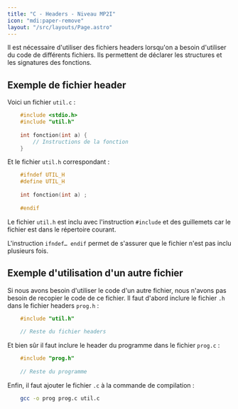 ```yaml
---
title: "C - Headers - Niveau MP2I"
icon: "mdi:paper-remove"
layout: "/src/layouts/Page.astro"
---
```



Il est nécessaire d'utiliser des fichiers headers lorsqu'on a besoin
d'utiliser du code de différents fichiers. Ils permettent de déclarer les
structures et les signatures des fonctions.

## Exemple de fichier header

Voici un fichier `util.c` :

```c
    #include <stdio.h>
    #include "util.h"
    
    int fonction(int a) {
    	// Instructions de la fonction
    }
```

Et le fichier `util.h` correspondant :

```c
    #ifndef UTIL_H
    #define UTIL_H
    
    int fonction(int a) ;
    
    #endif
```

Le fichier `util.h` est inclu avec l'instruction `#include` et des guillemets
car le fichier est dans le répertoire courant.

L'instruction `ifndef… endif` permet de s'assurer que le fichier n'est pas
inclu plusieurs fois.

## Exemple d'utilisation d'un autre fichier

Si nous avons besoin d'utiliser le code d'un autre fichier, nous n'avons pas
besoin de recopier le code de ce fichier. Il faut d'abord inclure le fichier
`.h` dans le fichier headers `prog.h` :

```c
    #include "util.h"
    
    // Reste du fichier headers
```

Et bien sûr il faut inclure le header du programme dans le fichier `prog.c` :

    
```c
    #include "prog.h"
    
    // Reste du programme
```

Enfin, il faut ajouter le fichier `.c` à la commande de compilation :

```bash
    gcc -o prog prog.c util.c
```